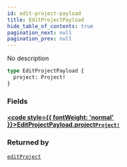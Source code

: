 ```yaml
---
id: edit-project-payload
title: EditProjectPayload
hide_table_of_contents: true
pagination_next: null
pagination_prev: null
---
```








No description

```graphql
type EditProjectPayload {
  project: Project!
}
```


### Fields

#### [<code style={{ fontWeight: 'normal' }}>EditProjectPayload.<b>project</b></code>](#)<Bullet />[`Project!`](/api/objects/project) <Badge class="secondary" text="non-null"/> <Badge class="secondary" text="object"/>
> 
> 



### Returned by

[`editProject`](/api/mutations/edit-project)  <Badge class="secondary" text="mutation"/>



